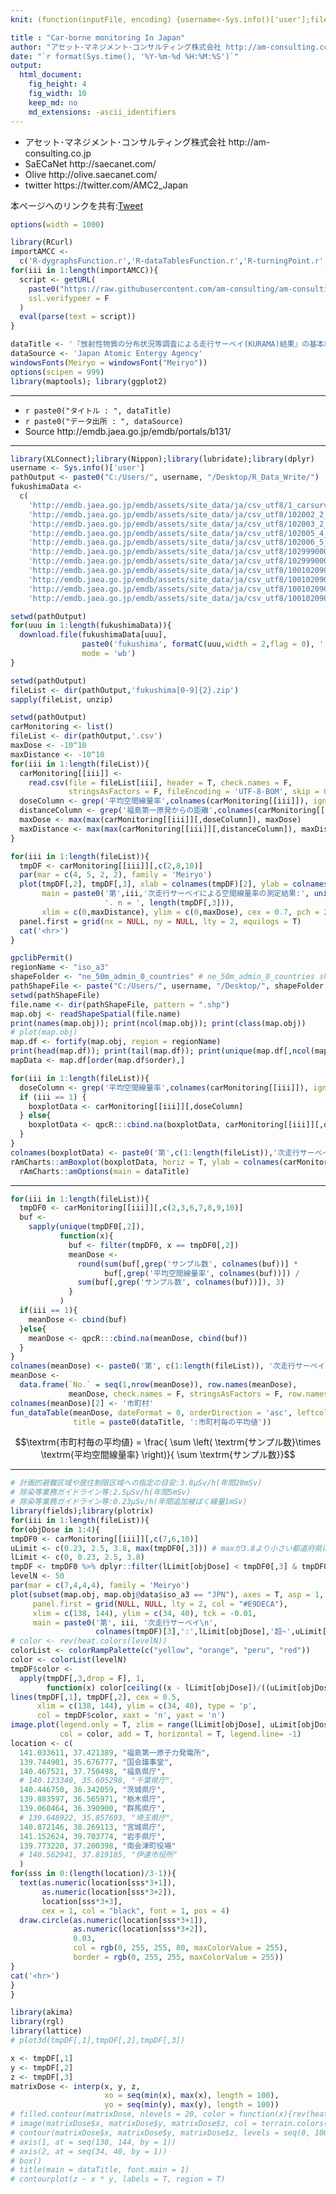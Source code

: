 ```yaml
---
knit: (function(inputFile, encoding) {username<-Sys.info()['user'];fileName<-'defaultPath.csv';pathToFile <-paste0('C:/Users/', username,'/Desktop/pathToCSV/');setwd(pathToFile);buf0<-read.csv(fileName,header = F,skip = 0,stringsAsFactor = F,check.names = F,fileEncoding = 'utf-8');timeStamp<-format(Sys.time(),'%Y%m%d%H%M%S');rmarkdown::render(inputFile, encoding = encoding, output_file = paste0('C:/Users/',username,buf0[2,1],'charts/','am-consulting.co.jp-CarBorneMonitoring.html')) })

title : "Car-borne monitoring In Japan"
author: "アセット･マネジメント･コンサルティング株式会社 http://am-consulting.co.jp"
date: "`r format(Sys.time(), '%Y-%m-%d %H:%M:%S')`"
output: 
  html_document:
    fig_height: 4
    fig_width: 10
    keep_md: no
    md_extensions: -ascii_identifiers 
---
```

<link href="http://knowledgevault.saecanet.com/components/rmarkdown-html.css" rel="stylesheet">
<style>.main-container {max-width : 1000px;}</style>

<script>
<!-- # Reference http://www.hanselman.com/blog/MakingNegativeNumbersTurnRedUsingCSSAndJavascript.aspx -->
function MakeNegative() {
  TDs = document.getElementsByTagName('td');
  for (var i=0; i<TDs.length; i++) {
    var temp = TDs[i];
    if (temp.firstChild.nodeValue.indexOf('-') == 0) temp.className = "negative";
  }
}
</script>

- アセット･マネジメント･コンサルティング株式会社 http://am-consulting.co.jp
- SaECaNet http://saecanet.com/
- Olive http://olive.saecanet.com/
- twitter https://twitter.com/AMC2_Japan

本ページへのリンクを共有:<a href="https://twitter.com/share" class="twitter-share-button" data-via="AMC2_Japan" data-size="large">Tweet</a> <script>!function(d,s,id){var js,fjs=d.getElementsByTagName(s)[0],p=/^http:/.test(d.location)?'http':'https';if(!d.getElementById(id)){js=d.createElement(s);js.id=id;js.src=p+'://platform.twitter.com/widgets.js';fjs.parentNode.insertBefore(js,fjs);}}(document, 'script', 'twitter-wjs');</script>

```r
options(width = 1000)
```

```r
library(RCurl)
importAMCC <- 
  c('R-dygraphsFunction.r','R-dataTablesFunction.r','R-turningPoint.r','transposeDataFrame.r','R-fit.r')
for(iii in 1:length(importAMCC)){
  script <- getURL(
    paste0("https://raw.githubusercontent.com/am-consulting/am-consulting.github.io/master/", importAMCC[iii]),
    ssl.verifypeer = F
  )
  eval(parse(text = script))
}
```

```r
dataTitle <- '『放射性物質の分布状況等調査による走行サーベイ(KURAMA)結果』の基本統計量分析'
dataSource <- 'Japan Atomic Entergy Agency'
windowsFonts(Meiryo = windowsFont("Meiryo"))
options(scipen = 999)
library(maptools); library(ggplot2)
```

***

- `r paste0("タイトル : ", dataTitle)`
- `r paste0("データ出所 : ", dataSource)`
- Source http://emdb.jaea.go.jp/emdb/portals/b131/

***

```r
library(XLConnect);library(Nippon);library(lubridate);library(dplyr)
username <- Sys.info()['user']
pathOutput <- paste0("C:/Users/", username, "/Desktop/R_Data_Write/")
fukushimaData <-
  c(
    'http://emdb.jaea.go.jp/emdb/assets/site_data/ja/csv_utf8/1_carsurvey/1_07.csv.zip',
    'http://emdb.jaea.go.jp/emdb/assets/site_data/ja/csv_utf8/102002_2_carsurvey_KURAMA1/102002_07.csv.zip',
    'http://emdb.jaea.go.jp/emdb/assets/site_data/ja/csv_utf8/102003_2_carsurvey_KURAMA2/102003_07.csv.zip',
    'http://emdb.jaea.go.jp/emdb/assets/site_data/ja/csv_utf8/102005_4_carsurvey_KURAMA2/102005_07.csv.zip',
    'http://emdb.jaea.go.jp/emdb/assets/site_data/ja/csv_utf8/102006_5_carsurvey_KURAMA2/102006_07.csv.zip',
    'http://emdb.jaea.go.jp/emdb/assets/site_data/ja/csv_utf8/10299900000/10299900000_07.csv.zip',
    'http://emdb.jaea.go.jp/emdb/assets/site_data/ja/csv_utf8/10299900001/10299900001_07.csv.zip',
    'http://emdb.jaea.go.jp/emdb/assets/site_data/ja/csv_utf8/10010209008/10010209008_07.csv.zip',
    'http://emdb.jaea.go.jp/emdb/assets/site_data/ja/csv_utf8/10010209009/10010209009_07.csv.zip',
    'http://emdb.jaea.go.jp/emdb/assets/site_data/ja/csv_utf8/10010209010/10010209010_07.csv.zip',
    'http://emdb.jaea.go.jp/emdb/assets/site_data/ja/csv_utf8/10010209011/10010209011_07.csv.zip')
```

```r
setwd(pathOutput)
for(uuu in 1:length(fukushimaData)){
  download.file(fukushimaData[uuu], 
                paste0('fukushima', formatC(uuu,width = 2,flag = 0), '.zip'), 
                mode = 'wb')
}
```

```r
setwd(pathOutput)
fileList <- dir(pathOutput,'fukushima[0-9]{2}.zip')
sapply(fileList, unzip)
```

```r
setwd(pathOutput)
carMonitoring <- list()
fileList <- dir(pathOutput,'.csv')
maxDose <- -10^10
maxDistance <- -10^10
for(iii in 1:length(fileList)){
  carMonitoring[[iii]] <-
    read.csv(file = fileList[iii], header = T, check.names = F,
             stringsAsFactors = F, fileEncoding = 'UTF-8-BOM', skip = 0)
  doseColumn <- grep('平均空間線量率',colnames(carMonitoring[[iii]]), ignore.case = T)
  distanceColumn <- grep('福島第一原発からの距離',colnames(carMonitoring[[iii]]), ignore.case = T)
  maxDose <- max(max(carMonitoring[[iii]][,doseColumn]), maxDose)
  maxDistance <- max(max(carMonitoring[[iii]][,distanceColumn]), maxDistance)
}
```

```r
for(iii in 1:length(fileList)){
  tmpDF <- carMonitoring[[iii]][,c(2,8,10)]
  par(mar = c(4, 5, 2, 2), family = 'Meiryo')
  plot(tmpDF[,2], tmpDF[,3], xlab = colnames(tmpDF)[2], ylab = colnames(tmpDF)[3],
       main = paste0('第',iii,'次走行サーベイによる空間線量率の測定結果:', unique(tmpDF[,1]), 
                     '. n = ', length(tmpDF[,3])),
       xlim = c(0,maxDistance), ylim = c(0,maxDose), cex = 0.7, pch = 20, col = 'blue')
  panel.first = grid(nx = NULL, ny = NULL, lty = 2, equilogs = T)
  cat('<hr>')
}
```

```r
gpclibPermit()
regionName <- "iso_a3"
shapeFolder <- "ne_50m_admin_0_countries" # ne_50m_admin_0_countries shapeFile ne_50m_urban_areas
pathShapeFile <- paste("C:/Users/", username, "/Desktop/", shapeFolder, "/", sep = "")
setwd(pathShapeFile)
file.name <- dir(pathShapeFile, pattern = ".shp")
map.obj <- readShapeSpatial(file.name)
print(names(map.obj)); print(ncol(map.obj)); print(class(map.obj))
# plot(map.obj)
map.df <- fortify(map.obj, region = regionName)
print(head(map.df)); print(tail(map.df)); print(unique(map.df[,ncol(map.df)]))
mapData <- map.df[order(map.df$order),]
```

```r
for(iii in 1:length(fileList)){  
  doseColumn <- grep('平均空間線量率',colnames(carMonitoring[[iii]]), ignore.case = T)
  if (iii == 1) {
    boxplotData <- carMonitoring[[iii]][,doseColumn]
  } else{
    boxplotData <- qpcR:::cbind.na(boxplotData, carMonitoring[[iii]][,doseColumn])
  }
}
colnames(boxplotData) <- paste0('第',c(1:length(fileList)),'次走行サーベイ')
rAmCharts::amBoxplot(boxplotData, horiz = T, ylab = colnames(carMonitoring[[iii]][doseColumn])) %>% 
  rAmCharts::amOptions(main = dataTitle)
```

***

```r
for(iii in 1:length(fileList)){  
  tmpDF0 <- carMonitoring[[iii]][,c(2,3,6,7,8,9,10)]
  buf <- 
    sapply(unique(tmpDF0[,2]),
           function(x){
             buf <- filter(tmpDF0, x == tmpDF0[,2])
             meanDose <- 
               round(sum(buf[,grep('サンプル数', colnames(buf))] * 
                     buf[,grep('平均空間線量率', colnames(buf))]) / 
               sum(buf[,grep('サンプル数', colnames(buf))]), 3)
             }
           )
  if(iii == 1){
    meanDose <- cbind(buf)
  }else{
    meanDose <- qpcR:::cbind.na(meanDose, cbind(buf))
  }
}
colnames(meanDose) <- paste0('第', c(1:length(fileList)), '次走行サーベイ')
meanDose <- 
  data.frame(`No.` = seq(1,nrow(meanDose)), row.names(meanDose), 
             meanDose, check.names = F, stringsAsFactors = F, row.names = NULL)
colnames(meanDose)[2] <- '市町村'
fun_dataTable(meanDose, dateFormat = 0, orderDirection = 'asc', leftcolumns = 2, 
              title = paste0(dataTitle, ':市町村毎の平均値'))
```

$$\textrm{市町村毎の平均値} = \frac{ \sum \left( \textrm{サンプル数}\times \textrm{平均空間線量率} \right)}{ \sum \textrm{サンプル数}}$$

***

```r
# 計画的避難区域や居住制限区域への指定の目安:3.8μSv/h(年間20mSv)
# 除染等業務ガイドライン等:2.5μSv/h(年間5mSv)
# 除染等業務ガイドライン等:0.23μSv/h(年間追加被ばく線量1mSv)
library(fields);library(plotrix)
for(iii in 1:length(fileList)){ 
for(objDose in 1:4){
tmpDF0 <- carMonitoring[[iii]][,c(7,6,10)]
uLimit <- c(0.23, 2.5, 3.8, max(tmpDF0[,3])) # maxが3.8より小さい都道府県は注意
lLimit <- c(0, 0.23, 2.5, 3.8) 
tmpDF <- tmpDF0 %>% dplyr::filter(lLimit[objDose] < tmpDF0[,3] & tmpDF0[,3] <= uLimit[objDose])
levelN <- 50
par(mar = c(7,4,4,4), family = 'Meiryo')
plot(subset(map.obj, map.obj@data$iso_a3 == "JPN"), axes = T, asp = 1,
     panel.first = grid(NULL, NULL, lty = 2, col = "#E9DECA"), 
     xlim = c(138, 144), ylim = c(34, 40), tck = -0.01, 
     main = paste0('第', iii, '次走行サーベイ\n',
                   colnames(tmpDF)[3],':',lLimit[objDose],'超~',uLimit[objDose],'以下\n対象:福島県'))
# color <- rev(heat.colors(levelN))
colorList <- colorRampPalette(c("yellow", "orange", "peru", "red"))
color <- colorList(levelN)
tmpDF$color <- 
  apply(tmpDF[,3,drop = F], 1, 
        function(x) color[ceiling((x - lLimit[objDose])/((uLimit[objDose] - lLimit[objDose])/levelN))]) 
lines(tmpDF[,1], tmpDF[,2], cex = 0.5, 
      xlim = c(138, 144), ylim = c(34, 40), type = 'p', 
      col = tmpDF$color, xaxt = 'n', yaxt = 'n')
image.plot(legend.only = T, zlim = range(lLimit[objDose], uLimit[objDose]), 
           col = color, add = T, horizontal = T, legend.line= -1)
location <- c(
  141.033611, 37.421389, "福島第一原子力発電所",
  139.744901, 35.676777, "国会議事堂",
  140.467521, 37.750498, "福島県庁",
  # 140.123340, 35.605298, "千葉県庁", 
  140.446750, 36.342059, "茨城県庁", 
  139.883597, 36.565971, "栃木県庁",
  139.060464, 36.390900, "群馬県庁",
  # 139.648922, 35.857693, "埼玉県庁", 
  140.872146, 38.269113, "宮城県庁", 
  141.152624, 39.703774, "岩手県庁",
  139.773220, 37.200398, "南会津町役場"
  # 140.562941, 37.819185, "伊達市役所"
  )
for(sss in 0:(length(location)/3-1)){
  text(as.numeric(location[sss*3+1]),
       as.numeric(location[sss*3+2]),
       location[sss*3+3],
       cex = 1, col = "black", font = 1, pos = 4)
  draw.circle(as.numeric(location[sss*3+1]),
              as.numeric(location[sss*3+2]),
              0.03,
              col = rgb(0, 255, 255, 80, maxColorValue = 255),
              border = rgb(0, 255, 255, maxColorValue = 255))
}
cat('<hr>')
}
}
```

```r
library(akima)
library(rgl)
library(lattice)
# plot3d(tmpDF[,1],tmpDF[,2],tmpDF[,3])
```

```r
x <- tmpDF[,1]
y <- tmpDF[,2]
z <- tmpDF[,3]
matrixDose <- interp(x, y, z,
                     xo = seq(min(x), max(x), length = 100),
                     yo = seq(min(y), max(y), length = 100))
# filled.contour(matrixDose, nlevels = 20, color = function(x){rev(heat.colors(x, alpha=1))})
# image(matrixDose$x, matrixDose$y, matrixDose$z, col = terrain.colors(100), axes = F)
# contour(matrixDose$x, matrixDose$y, matrixDose$z, levels = seq(0, 100, by = 0.1), add = T, col = "blue")
# axis(1, at = seq(138, 144, by = 1))
# axis(2, at = seq(34, 40, by = 1))
# box()
# title(main = dataTitle, font.main = 1)
# contourplot(z ~ x * y, labels = T, region = T)
```

<script>MakeNegative()</script>
<script>
  (function(i,s,o,g,r,a,m){i['GoogleAnalyticsObject']=r;i[r]=i[r]||function(){
  (i[r].q=i[r].q||[]).push(arguments)},i[r].l=1*new Date();a=s.createElement(o),
  m=s.getElementsByTagName(o)[0];a.async=1;a.src=g;m.parentNode.insertBefore(a,m)
  })(window,document,'script','https://www.google-analytics.com/analytics.js','ga');

  ga('create', 'UA-3077339-5', 'auto');
  ga('send', 'pageview');

</script>
